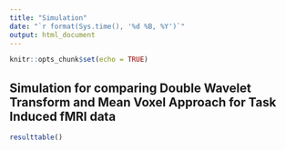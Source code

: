 ```yaml
---
title: "Simulation"
date: "`r format(Sys.time(), '%d %B, %Y')`"
output: html_document
---
```


```r
knitr::opts_chunk$set(echo = TRUE)
```


## Simulation for comparing Double Wavelet Transform and Mean Voxel Approach for Task Induced fMRI data

```r
resulttable()
```
